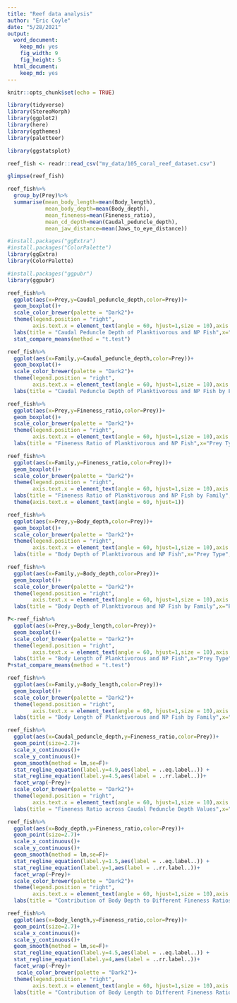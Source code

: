 ```yaml
---
title: "Reef data analysis"
author: "Eric Coyle"
date: "5/28/2021"
output: 
  word_document: 
    keep_md: yes
    fig_width: 9
    fig_height: 5
  html_document: 
    keep_md: yes
---
```


```r
knitr::opts_chunk$set(echo = TRUE)
```




```r
library(tidyverse)
library(StereoMorph)
library(ggplot2)
library(here)
library(ggthemes)
library(paletteer)
```

```r
library(ggstatsplot)
```
```r
reef_fish <- readr::read_csv("my_data/105_coral_reef_dataset.csv")
```

```r
glimpse(reef_fish)
```

```r
reef_fish%>%
  group_by(Prey)%>%
  summarise(mean_body_length=mean(Body_length),
            mean_body_depth=mean(Body_depth),
            mean_fineness=mean(Fineness_ratio),
            mean_cd_depth=mean(Caudal_peduncle_depth),
            mean_jaw_distance=mean(Jaws_to_eye_distance))
```



```r
#install.packages("ggExtra")
#install.packages("ColorPalette")
library(ggExtra)
library(ColorPalette)
```



```r
#install.packages("ggpubr")
library(ggpubr)
```
```r
reef_fish%>%
  ggplot(aes(x=Prey,y=Caudal_peduncle_depth,color=Prey))+
  geom_boxplot()+
  scale_color_brewer(palette = "Dark2")+
  theme(legend.position = "right",
        axis.text.x = element_text(angle = 60, hjust=1,size = 10),axis.title = element_text(size = 14),plot.title = element_text(size = 16,face = "bold",hjust = .5))+
  labs(title = "Caudal Peduncle Depth of Planktivorous and NP Fish",x="Prey Type",y="Caudal Peduncle Depth")+
  stat_compare_means(method = "t.test")
```
```r
reef_fish%>%
  ggplot(aes(x=Family,y=Caudal_peduncle_depth,color=Prey))+
  geom_boxplot()+
  scale_color_brewer(palette = "Dark2")+
  theme(legend.position = "right",
        axis.text.x = element_text(angle = 60, hjust=1,size = 10),axis.title = element_text(size = 14),plot.title = element_text(size = 16,face = "bold",hjust = .5))+
  labs(title = "Caudal Peduncle Depth of Planktivorous and NP Fish by Family",x="Prey Type",y="Caudal Peduncle Depth")
```


```r
reef_fish%>%
  ggplot(aes(x=Prey,y=Fineness_ratio,color=Prey))+
  geom_boxplot()+
  scale_color_brewer(palette = "Dark2")+
  theme(legend.position = "right",
        axis.text.x = element_text(angle = 60, hjust=1,size = 10),axis.title = element_text(size = 14),plot.title = element_text(size = 16,face = "bold",hjust = .5))+
  labs(title = "Fineness Ratio of Planktivorous and NP Fish",x="Prey Type",y="Fineness Ratio")+stat_compare_means(method = "t.test")
```
```r
reef_fish%>%
  ggplot(aes(x=Family,y=Fineness_ratio,color=Prey))+
  geom_boxplot()+
  scale_color_brewer(palette = "Dark2")+
  theme(legend.position = "right",
        axis.text.x = element_text(angle = 60, hjust=1,size = 10),axis.title = element_text(size = 14),plot.title = element_text(size = 16,face = "bold",hjust = .5))+
  labs(title = "Fineness Ratio of Planktivorous and NP Fish by Family",x="Prey Type",y="Caudal Peduncle Depth")+
  theme(axis.text.x = element_text(angle = 60, hjust=1))
```

```r
reef_fish%>%
  ggplot(aes(x=Prey,y=Body_depth,color=Prey))+
  geom_boxplot()+
  scale_color_brewer(palette = "Dark2")+
  theme(legend.position = "right",
        axis.text.x = element_text(angle = 60, hjust=1,size = 10),axis.title = element_text(size = 14),plot.title = element_text(size = 16,face = "bold",hjust = .5))+
  labs(title = "Body Depth of Planktivorous and NP Fish",x="Prey Type",y="Body Depth")+stat_compare_means(method = "t.test")
```
```r
reef_fish%>%
  ggplot(aes(x=Family,y=Body_depth,color=Prey))+
  geom_boxplot()+
  scale_color_brewer(palette = "Dark2")+
  theme(legend.position = "right",
        axis.text.x = element_text(angle = 60, hjust=1,size = 10),axis.title = element_text(size = 14),plot.title = element_text(size = 16,face = "bold",hjust = .5))+
  labs(title = "Body Depth of Planktivorous and NP Fish by Family",x="Prey Type",y="Body Depth")
```

```r
P<-reef_fish%>%
  ggplot(aes(x=Prey,y=Body_length,color=Prey))+
  geom_boxplot()+
  scale_color_brewer(palette = "Dark2")+
  theme(legend.position = "right",
        axis.text.x = element_text(angle = 60, hjust=1,size = 10),axis.title = element_text(size = 14),plot.title = element_text(size = 16,face = "bold",hjust = .5))+
  labs(title = "Body Length of Planktivorous and NP Fish",x="Prey Type",y="Body Length")
P+stat_compare_means(method = "t.test")
```


```r
reef_fish%>%
  ggplot(aes(x=Family,y=Body_length,color=Prey))+
  geom_boxplot()+
  scale_color_brewer(palette = "Dark2")+
  theme(legend.position = "right",
        axis.text.x = element_text(angle = 60, hjust=1,size = 10),axis.title = element_text(size = 14),plot.title = element_text(size = 16,face = "bold",hjust = .5))+
  labs(title = "Body Length of Planktivorous and NP Fish by Family",x="Prey Type",y="Body Length")
```



```r
reef_fish%>%
  ggplot(aes(x=Caudal_peduncle_depth,y=Fineness_ratio,color=Prey))+
  geom_point(size=2.7)+
  scale_x_continuous()+
  scale_y_continuous()+
  geom_smooth(method = lm,se=F)+
  stat_regline_equation(label.y=4.9,aes(label = ..eq.label..)) +
  stat_regline_equation(label.y=4.5,aes(label = ..rr.label..))+
  facet_wrap(~Prey)+
  scale_color_brewer(palette = "Dark2")+
  theme(legend.position = "right",
        axis.text.x = element_text(angle = 60, hjust=1,size = 10),axis.title = element_text(size = 14),plot.title = element_text(size = 16,face = "bold",hjust = .5))+
  labs(title = "Fineness Ratio across Caudal Peduncle Depth Values",x="Caudal Peducle Depth",y="Fineness Ratio")
```

```r
reef_fish%>%
  ggplot(aes(x=Body_depth,y=Fineness_ratio,color=Prey))+
  geom_point(size=2.7)+
  scale_x_continuous()+
  scale_y_continuous()+
  geom_smooth(method = lm,se=F)+
  stat_regline_equation(label.y=1.5,aes(label = ..eq.label..)) +
  stat_regline_equation(label.y=1,aes(label = ..rr.label..))+
  facet_wrap(~Prey)+
  scale_color_brewer(palette = "Dark2")+
  theme(legend.position = "right",
        axis.text.x = element_text(angle = 60, hjust=1,size = 10),axis.title = element_text(size = 14),plot.title = element_text(size = 16,face = "bold",hjust = .5))+
  labs(title = "Contribution of Body Depth to Different Fineness Ratios",x="Body Depth",y="Fineness Ratio")
```
```r
reef_fish%>%
  ggplot(aes(x=Body_length,y=Fineness_ratio,color=Prey))+
  geom_point(size=2.7)+
  scale_x_continuous()+
  scale_y_continuous()+
  geom_smooth(method = lm,se=F)+
  stat_regline_equation(label.y=4.5,aes(label = ..eq.label..)) +
  stat_regline_equation(label.y=4,aes(label = ..rr.label..))+
  facet_wrap(~Prey)+
   scale_color_brewer(palette = "Dark2")+
  theme(legend.position = "right",
        axis.text.x = element_text(angle = 60, hjust=1,size = 10),axis.title = element_text(size = 14),plot.title = element_text(size = 16,face = "bold",hjust = .5))+
  labs(title = "Contribution of Body Length to Different Fineness Ratios",x="Body Length",y="Fineness Ratio")
```

